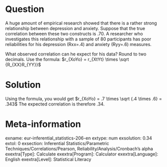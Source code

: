 Question
========
A huge amount of empirical research showed that there is a rather strong relationship between depression and anxiety. Suppose that the true correlation between these two constructs is .70. A researcher who investigates this relationship with a sample of 80 participants has poor reliabilities for his depression (Rxx=.4) and anxiety (Ryy=.6) measures. 

What observed correlation can he expect for his data? Round to two decimals.
Use the formula: $r_{XoYo} = r_{XtYt} \times \sqrt {R_{XX}R_{YY}}$


Solution
========
Using the formula, you would get $r_{XoYo} = .7 \times \sqrt {.4 \times .6} = .343$
The expected correlation is therefore .34.


Meta-information
================
exname: eur-inferential_statistics-206-en
extype: num
exsolution: 0.34
extol: 0
exsection: Inferential Statistics/Parametric Techniques/Correlations/Pearson, Reliability/Analysis/Cronbach's alpha
exextra[Type]: Calculate
exextra[Program]: Calculator
exextra[Language]: English
exextra[Level]: Statistical Literacy
